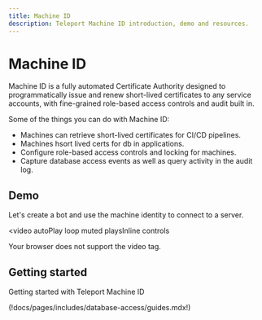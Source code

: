```yaml
---
title: Machine ID
description: Teleport Machine ID introduction, demo and resources.
---
```


# Machine ID

Machine ID is a fully automated Certificate Authority designed to
programmatically issue and renew short-lived certificates to any service
accounts, with fine-grained role-based access controls and audit built in.

Some of the things you can do with Machine ID:

* Machines can retrieve short-lived certificates for CI/CD pipelines.
* Machines hsort lived certs for db in applications.
* Configure role-based access controls and locking for machines.
* Capture database access events as well as query activity in the audit log.

## Demo

Let's create a bot and use the machine identity to connect to a server.

<video
  autoPlay
  loop
  muted
  playsInline
  controls
>
  <source
    src="https://goteleport.com/teleport/videos/database-access-preview/dbaccessdemo.mp4"
    type="video/mp4"
  />

  <source
    src="https://goteleport.com/teleport/videos/database-access-preview/dbaccessdemo.webm"
    type="video/webm"
  />

  Your browser does not support the video tag.
</video>

## Getting started

<TileSet>
  <Tile icon="database" title="Getting started" href="./getting-started.mdx">
    Getting started with Teleport Machine ID
  </Tile>
</TileSet>

(!docs/pages/includes/database-access/guides.mdx!)

